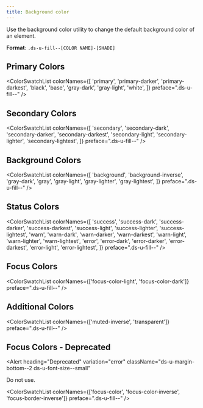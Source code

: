 ```yaml
---
title: Background color
---
```



Use the background color utility to change the default background color of an element.

**Format**: `.ds-u-fill--[COLOR NAME]-[SHADE]`

## Primary Colors

<ColorSwatchList
  colorNames={[
    'primary',
    'primary-darker',
    'primary-darkest',
    'black',
    'base',
    'gray-dark',
    'gray-light',
    'white',
  ]}
  preface=".ds-u-fill--"
/>

## Secondary Colors

<ColorSwatchList
  colorNames={[
    'secondary',
    'secondary-dark',
    'secondary-darker',
    'secondary-darkest',
    'secondary-light',
    'secondary-lighter',
    'secondary-lightest',
  ]}
  preface=".ds-u-fill--"
/>

## Background Colors

<ColorSwatchList
  colorNames={[
    'background',
    'background-inverse',
    'gray-dark',
    'gray',
    'gray-light',
    'gray-lighter',
    'gray-lightest',
  ]}
  preface=".ds-u-fill--"
/>

## Status Colors

<ColorSwatchList
  colorNames={[
    'success',
    'success-dark',
    'success-darker',
    'success-darkest',
    'success-light',
    'success-lighter',
    'success-lightest',
    'warn',
    'warn-dark',
    'warn-darker',
    'warn-darkest',
    'warn-light',
    'warn-lighter',
    'warn-lightest',
    'error',
    'error-dark',
    'error-darker',
    'error-darkest',
    'error-light',
    'error-lightest',
  ]}
  preface=".ds-u-fill--"
/>

## Focus Colors

<ColorSwatchList colorNames={['focus-color-light', 'focus-color-dark']} preface=".ds-u-fill--" />

## Additional Colors

<ColorSwatchList colorNames={['muted-inverse', 'transparent']} preface=".ds-u-fill--" />

## Focus Colors - Deprecated

<Alert
  heading="Deprecated"
  variation="error"
  className="ds-u-margin-bottom--2 ds-u-font-size--small"
>
  <p class="ds-c-alert__text">Do not use.</p>
</Alert>

<ColorSwatchList
  colorNames={['focus-color', 'focus-color-inverse', 'focus-border-inverse']}
  preface=".ds-u-fill--"
/>
